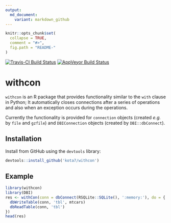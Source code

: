 ```yaml
---
output:
  md_document:
    variant: markdown_github
---
```


<!-- README.md is generated from README.Rmd. Please edit that file -->

```r
knitr::opts_chunk$set(
  collapse = TRUE,
  comment = "#>",
  fig.path = "README-"
)
```


[![Travis-CI Build Status](https://travis-ci.org/kota7/withcon.svg?branch=master)](https://travis-ci.org/kota7/withcon)
[![AppVeyor Build Status](https://ci.appveyor.com/api/projects/status/github/kota7/withcon?branch=master&svg=true)](https://ci.appveyor.com/project/kota7/withcon)

# withcon


`withcon` is an R package that provides functionality 
similar to the `with` clause in Python;
It automatically closes connections after a series of operations and 
also when an exception occurs during the operations.

Currently the functionality is provided for `connection` objects 
(created *e.g.* by `file` and `gzfile`) and 
`DBIConnection` objects (created by `DBI::dbConnect`).


## Installation

Install from GitHub using the `devtools` library:

```r
devtools::install_github('kota7/withcon')
```

## Example

```r
library(withcon)
library(DBI)
res <- withCon(conn = dbConnect(RSQLite::SQLite(), ':memory:'), do = {
  dbWriteTable(conn, 'tbl', mtcars)
  dbReadTable(conn, 'tbl')
})
head(res)
```
